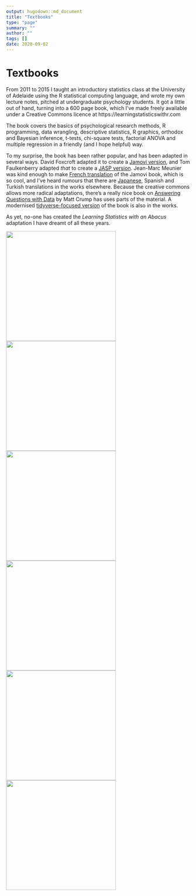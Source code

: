 ```yaml
---
output: hugodown::md_document
title: "Textbooks"
type: "page"
summary: ""
author: ""
tags: []
date: 2020-09-02
---
```


# Textbooks

From 2011 to 2015 I taught an introductory statistics class at the University of Adelaide using the R statistical computing language, and wrote my own lecture notes, pitched at undergraduate psychology students. It got a little out of hand, turning into a 600 page book, which I've made freely available under a Creative Commons licence at https://learningstatisticswithr.com

The book covers the basics of psychological research methods, R programming, data wrangling, descriptive statistics, R graphics, orthodox and Bayesian inference, t-tests, chi-square tests, factorial ANOVA and multiple regression in a friendly (and I hope helpful) way. 

To my surprise, the book has been rather popular, and has been adapted in several ways. David Foxcroft adapted it to create a [Jamovi version](https://doi.org/10.24384/hgc3-7p15), and Tom Faulkenberry adapted *that* to create a [JASP version](https://learnstatswithjasp.com/). Jean-Marc Meunier was kind enough to make [French translation](https://jmeunierp8.github.io/ManuelJamovi/) of the Jamovi book, which is so cool, and I've heard rumours that there are [Japanese](https://bookdown.org/sbtseiji/lswjamoviJ/), Spanish and Turkish translations in the works elsewhere. Because the creative commons allows more radical adaptations, there's a really nice book on [Answering Questions with Data](https://crumplab.github.io/statistics/) by Matt Crump has uses parts of the material. A modernised [tidyverse-focused version](https://tidylsr.djnavarro.net) of the book is also in the works. 

As yet, no-one has created the *Learning Statistics with an Abacus* adaptation I have dreamt of all these years. 

<a href="https://learningstatisticswithr.com"><img src="/textbooks/lsr.png" height=300px></a>
<a href="https://doi.org/10.24384/hgc3-7p15"><img src="/textbooks/jamovi.png" height=300px></a>
<a href="https://learnstatswithjasp.com/"><img src="/textbooks/jasp.png" height=300px></a>
<a href="https://jmeunierp8.github.io/ManuelJamovi/"><img src="/textbooks/jamovi_french.png" height=300px></a>
<a href="https://bookdown.org/sbtseiji/lswjamoviJ"><img src="/textbooks/jamovi_japanese.png" height=300px></a>
<a href="https://crumplab.github.io/statistics/"><img src="/textbooks/answering_questions.png" height=300px></a>


